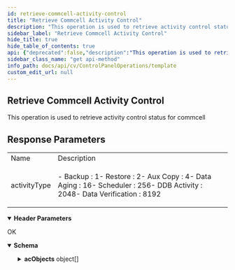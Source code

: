 ```yaml
---
id: retrieve-commcell-activity-control
title: "Retrieve Commcell Activity Control"
description: "This operation is used to retrieve activity control status for commcell"
sidebar_label: "Retrieve Commcell Activity Control"
hide_title: true
hide_table_of_contents: true
api: {"deprecated":false,"description":"This operation is used to retrieve activity control status for commcell\n\n<h2>Response Parameters</h2>\n<table>\n\n\n<tr>\n<td>Name</td>\n<td>Description</td>\n</tr>\n<tr>\n<td>activityType</td>\n<td>\n<p>- Backup : 1- Restore : 2- Aux Copy : 4- Data Aging : 16- Scheduler : 256- DDB Activity : 2048- Data Verification : 8192</p>\n</td>\n</tr>\n\n\n</table>","operationId":"Retrieve Commcell Activity Control","parameters":[{"description":"","in":"header","name":"AuthToken","required":true,"schema":{"example":"{{TOKEN}}","type":"string"}}],"tags":["Control Panel Operations"],"responses":{"200":{"description":"OK","content":{"application/json":{"schema":{"type":"object","properties":{"acObjects":{"type":"array","items":{"type":"object","properties":{"reEnableTime":{"type":"integer"},"noSchedEnable":{"type":"boolean"},"reenableTimeZone":{"type":"integer"},"activityType":{"type":"integer"},"enabled":{"type":"boolean"}}}}},"x-examples":{"Example 1":{"acObjects":[{"reEnableTime":0,"noSchedEnable":true,"reenableTimeZone":0,"activityType":128,"enabled":false},{"reEnableTime":0,"noSchedEnable":true,"reenableTimeZone":0,"activityType":1,"enabled":false},{"reEnableTime":0,"noSchedEnable":true,"reenableTimeZone":0,"activityType":2,"enabled":false},{"reEnableTime":0,"noSchedEnable":true,"reenableTimeZone":0,"activityType":16,"enabled":false},{"reEnableTime":0,"noSchedEnable":true,"reenableTimeZone":0,"activityType":4,"enabled":false},{"reEnableTime":0,"noSchedEnable":true,"reenableTimeZone":0,"activityType":256,"enabled":false},{"reEnableTime":0,"noSchedEnable":true,"reenableTimeZone":0,"activityType":8192,"enabled":false},{"reEnableTime":0,"noSchedEnable":true,"reenableTimeZone":0,"activityType":1024,"enabled":false},{"reEnableTime":0,"noSchedEnable":true,"reenableTimeZone":0,"activityType":512,"enabled":false}]}}},"examples":{"Example 1":{"value":{"acObjects":[{"reEnableTime":0,"noSchedEnable":true,"reenableTimeZone":0,"activityType":128,"enabled":false},{"reEnableTime":0,"noSchedEnable":true,"reenableTimeZone":0,"activityType":1,"enabled":false},{"reEnableTime":0,"noSchedEnable":true,"reenableTimeZone":0,"activityType":2,"enabled":false},{"reEnableTime":0,"noSchedEnable":true,"reenableTimeZone":0,"activityType":16,"enabled":false},{"reEnableTime":0,"noSchedEnable":true,"reenableTimeZone":0,"activityType":4,"enabled":false},{"reEnableTime":0,"noSchedEnable":true,"reenableTimeZone":0,"activityType":256,"enabled":false},{"reEnableTime":0,"noSchedEnable":true,"reenableTimeZone":0,"activityType":8192,"enabled":false},{"reEnableTime":0,"noSchedEnable":true,"reenableTimeZone":0,"activityType":1024,"enabled":false},{"reEnableTime":0,"noSchedEnable":true,"reenableTimeZone":0,"activityType":512,"enabled":false}]}}}}}}},"method":"get","path":"/CommCell/ActivityControl","servers":[{"url":"http://{hostname}/webconsole/api","variables":{"hostname":{"default":"localhost","description":"Webconsole"}}}],"info":{"title":"Template","contact":{},"version":"1.0","description":"Template"},"postman":{"name":"Retrieve Commcell Activity Control","description":{"content":"This operation is used to retrieve activity control status for commcell\n\n<h2>Response Parameters</h2>\n<table>\n\n\n<tr>\n<td>Name</td>\n<td>Description</td>\n</tr>\n<tr>\n<td>activityType</td>\n<td>\n<p>- Backup : 1- Restore : 2- Aux Copy : 4- Data Aging : 16- Scheduler : 256- DDB Activity : 2048- Data Verification : 8192</p>\n</td>\n</tr>\n\n\n</table>","type":"text/plain"},"url":{"path":["CommCell","ActivityControl"],"host":["{{baseUrl}}"],"query":[],"variable":[]},"header":[{"disabled":false,"description":{"content":"(Required) ","type":"text/plain"},"key":"AuthToken","value":""},{"key":"Accept","value":"application/json"}],"method":"GET"}}
sidebar_class_name: "get api-method"
info_path: docs/api/cv/ControlPanelOperations/template
custom_edit_url: null
---
```



## Retrieve Commcell Activity Control



This operation is used to retrieve activity control status for commcell

<h2>Response Parameters</h2>
<table>


<tr>
<td>Name</td>
<td>Description</td>
</tr>
<tr>
<td>activityType</td>
<td>
<p>- Backup : 1- Restore : 2- Aux Copy : 4- Data Aging : 16- Scheduler : 256- DDB Activity : 2048- Data Verification : 8192</p>
</td>
</tr>


</table>

<details style={{"marginBottom":"1rem"}} data-collapsed={false} open={true}><summary style={{}}><strong>Header Parameters</strong></summary><div><ul><ParamsItem className={"paramsItem"} param={{"description":"","in":"header","name":"AuthToken","required":true,"schema":{"example":"{{TOKEN}}","type":"string"}}}></ParamsItem></ul></div></details><div><ApiTabs><TabItem label={"200"} value={"200"}><div>

OK

</div><div><MimeTabs schemaType={"response"}><TabItem label={"application/json"} value={"application/json"}><SchemaTabs><TabItem label={"Schema"} value={"Schema"}><details style={{}} data-collapsed={false} open={true}><summary style={{"textAlign":"left"}}><strong>Schema</strong></summary><div style={{"textAlign":"left","marginLeft":"1rem"}}></div><ul style={{"marginLeft":"1rem"}}><SchemaItem collapsible={true} className={"schemaItem"}><details style={{}}><summary style={{}}><strong>acObjects</strong><span style={{"opacity":"0.6"}}> object[]</span></summary><div style={{"marginLeft":"1rem"}}><SchemaItem collapsible={false} name={"reEnableTime"} required={false} deprecated={undefined} schemaDescription={undefined} schemaName={"integer"} qualifierMessage={undefined} defaultValue={undefined}></SchemaItem><SchemaItem collapsible={false} name={"noSchedEnable"} required={false} deprecated={undefined} schemaDescription={undefined} schemaName={"boolean"} qualifierMessage={undefined} defaultValue={undefined}></SchemaItem><SchemaItem collapsible={false} name={"reenableTimeZone"} required={false} deprecated={undefined} schemaDescription={undefined} schemaName={"integer"} qualifierMessage={undefined} defaultValue={undefined}></SchemaItem><SchemaItem collapsible={false} name={"activityType"} required={false} deprecated={undefined} schemaDescription={undefined} schemaName={"integer"} qualifierMessage={undefined} defaultValue={undefined}></SchemaItem><SchemaItem collapsible={false} name={"enabled"} required={false} deprecated={undefined} schemaDescription={undefined} schemaName={"boolean"} qualifierMessage={undefined} defaultValue={undefined}></SchemaItem></div></details></SchemaItem></ul></details></TabItem><TabItem label={"Example (from schema)"} value={"Example (from schema)"}><ResponseSamples responseExample={"{\n  \"acObjects\": [\n    {\n      \"reEnableTime\": 0,\n      \"noSchedEnable\": true,\n      \"reenableTimeZone\": 0,\n      \"activityType\": 0,\n      \"enabled\": true\n    }\n  ]\n}"} language={"json"}></ResponseSamples></TabItem><TabItem label={" Example 1"} value={" Example 1"}><ResponseSamples responseExample={"{\n  \"acObjects\": [\n    {\n      \"reEnableTime\": 0,\n      \"noSchedEnable\": true,\n      \"reenableTimeZone\": 0,\n      \"activityType\": 128,\n      \"enabled\": false\n    },\n    {\n      \"reEnableTime\": 0,\n      \"noSchedEnable\": true,\n      \"reenableTimeZone\": 0,\n      \"activityType\": 1,\n      \"enabled\": false\n    },\n    {\n      \"reEnableTime\": 0,\n      \"noSchedEnable\": true,\n      \"reenableTimeZone\": 0,\n      \"activityType\": 2,\n      \"enabled\": false\n    },\n    {\n      \"reEnableTime\": 0,\n      \"noSchedEnable\": true,\n      \"reenableTimeZone\": 0,\n      \"activityType\": 16,\n      \"enabled\": false\n    },\n    {\n      \"reEnableTime\": 0,\n      \"noSchedEnable\": true,\n      \"reenableTimeZone\": 0,\n      \"activityType\": 4,\n      \"enabled\": false\n    },\n    {\n      \"reEnableTime\": 0,\n      \"noSchedEnable\": true,\n      \"reenableTimeZone\": 0,\n      \"activityType\": 256,\n      \"enabled\": false\n    },\n    {\n      \"reEnableTime\": 0,\n      \"noSchedEnable\": true,\n      \"reenableTimeZone\": 0,\n      \"activityType\": 8192,\n      \"enabled\": false\n    },\n    {\n      \"reEnableTime\": 0,\n      \"noSchedEnable\": true,\n      \"reenableTimeZone\": 0,\n      \"activityType\": 1024,\n      \"enabled\": false\n    },\n    {\n      \"reEnableTime\": 0,\n      \"noSchedEnable\": true,\n      \"reenableTimeZone\": 0,\n      \"activityType\": 512,\n      \"enabled\": false\n    }\n  ]\n}"} language={"json"}></ResponseSamples></TabItem></SchemaTabs></TabItem></MimeTabs></div></TabItem></ApiTabs></div>
      